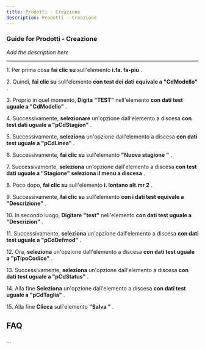 ```yaml
---
title: Prodotti - Creazione
description: Prodotti - Creazione
---
```


### Guide for Prodotti - Creazione

*Add the description here*

___

1\. Per prima cosa **fai clic su** sull'elemento **i.fa. fa-più** .  
  
2\. Quindi, **fai clic su** sull'elemento **con test dei dati equivale a "CdModello"** .  
  
3\. Proprio in quel momento, **Digita** **"TEST"** nell'elemento **con dati test uguale a "CdModello"** .  
  
4\. Successivamente, **selezionare** un'opzione dall'elemento a discesa **con test dati uguale a "pCdStagion"** .  
  
5\. Successivamente, **seleziona** un'opzione dall'elemento a discesa **con dati test uguale a "pCdLinea"** .  
  
6\. Successivamente, **fai clic su** sull'elemento **"Nuova stagione "** .  
  
7\. Successivamente, **seleziona** un'opzione dall'elemento a discesa **con test dati uguale a "Stagione" seleziona il menu a discesa** .  
  
8\. Poco dopo, **fai clic su** sull'elemento **i. lontano alt.mr 2** .  
  
9\. Successivamente, **fai clic su** sull'elemento **con i dati test equivale a "Descrizione"** .  
  
10\. In secondo luogo, **Digitare** **"test"** nell'elemento **con dati test uguale a "Descrizion"** .  
  
11\. Successivamente, **seleziona** un'opzione dall'elemento a discesa **con dati test uguale a "pCdDefmod"** .  
  
12\. Ora, **seleziona** un'opzione dall'elemento a discesa **con dati test uguale a "pTipoCodice"** .  
  
13\. Successivamente, **seleziona** un'opzione dall'elemento a discesa **con dati test uguale a "pCdStatus"** .  
  
14\. Alla fine **Seleziona** un'opzione dall'elemento a discesa **con dati test uguale a "pCdTaglia"** .  
  
15\. Alla fine **Clicca** sull'elemento **"Salva "** .

FAQ
---

...